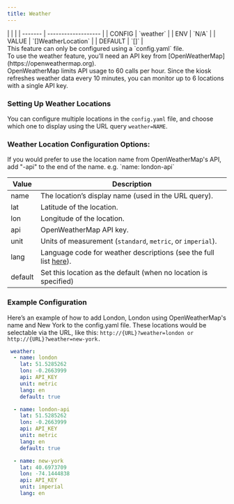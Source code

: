 ```yaml
---
title: Weather
---
```



<Card title="Settings" icon="setting">
|         |                     |
| ------- | ------------------- |
| CONFIG  | `weather`           |
| ENV     | `N/A`               |
| VALUE   | `[]WeatherLocation` |
| DEFAULT | `[]`                |
</Card>

<Aside type="caution">
    This feature can only be configured using a `config.yaml` file.
</Aside>

<Aside type="note">
    To use the weather feature, you’ll need an API key from [OpenWeatherMap](https://openweathermap.org).
</Aside>

<Aside type="tip">
    OpenWeatherMap limits API usage to 60 calls per hour.
    Since the kiosk refreshes weather data every 10 minutes, you can monitor up to 6 locations with a single API key.
</Aside>


### Setting Up Weather Locations

You can configure multiple locations in the `config.yaml` file, and choose which one to display using the URL query `weather=NAME`.

### Weather Location Configuration Options:

<Aside type="tip">
If you would prefer to use the location name from OpenWeatherMap's API, add "-api" to the end of the name.
e.g. `name: london-api`
</Aside>

| **Value**   | **Description** |
|-------------|-----------------|
| name        | The location’s display name (used in the URL query). |
| lat         | Latitude of the location. |
| lon         | Longitude of the location. |
| api         | OpenWeatherMap API key. |
| unit        | Units of measurement (`standard`, `metric`, or `imperial`). |
| lang        | Language code for weather descriptions (see the full list [here](https://openweathermap.org/current#multi)). |
| default     | Set this location as the default (when no location is specified) |

### Example Configuration

Here’s an example of how to add London, London using OpenWeatherMap's name and New York to the config.yaml file. These locations would be selectable via the URL, like this:
`http://{URL}?weather=london or http://{URL}?weather=new-york.`

```yaml
 weather:
  - name: london
    lat: 51.5285262
    lon: -0.2663999
    api: API_KEY
    unit: metric
    lang: en
    default: true

  - name: london-api
    lat: 51.5285262
    lon: -0.2663999
    api: API_KEY
    unit: metric
    lang: en
    default: true

  - name: new-york
    lat: 40.6973709
    lon: -74.1444838
    api: API_KEY
    unit: imperial
    lang: en
```

